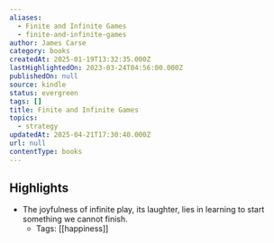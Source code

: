 ```yaml
---
aliases:
  - Finite and Infinite Games
  - finite-and-infinite-games
author: James Carse
category: books
createdAt: 2025-01-19T13:32:35.000Z
lastHighlightedOn: 2023-03-24T04:56:00.000Z
publishedOn: null
source: kindle
status: evergreen
tags: []
title: Finite and Infinite Games
topics:
  - strategy
updatedAt: 2025-04-21T17:30:40.000Z
url: null
contentType: books
---
```

## Highlights

- The joyfulness of infinite play, its laughter, lies in learning to start something we cannot finish.
  - Tags: [[happiness]]
